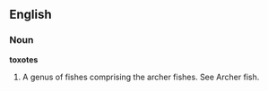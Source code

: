 ==English==

===Noun===

'''toxotes'''

#A genus of fishes comprising the archer fishes. See Archer fish.